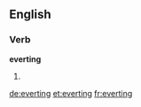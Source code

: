 ==English==

===Verb===
'''everting'''

# {{present participle of|[[evert]]}}

[[de:everting]]
[[et:everting]]
[[fr:everting]]